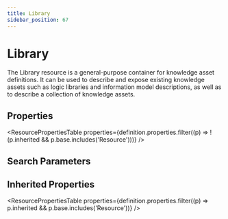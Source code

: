 ```yaml
---
title: Library
sidebar_position: 67
---
```



# Library

The Library resource is a general-purpose container for knowledge asset definitions. It can be used to describe and expose existing knowledge assets such as logic libraries and information model descriptions, as well as to describe a collection of knowledge assets.

## Properties

<ResourcePropertiesTable properties={definition.properties.filter((p) => !(p.inherited && p.base.includes('Resource')))} />

## Search Parameters

<SearchParamsTable searchParams={definition.searchParameters} />

## Inherited Properties

<ResourcePropertiesTable properties={definition.properties.filter((p) => p.inherited && p.base.includes('Resource'))} />


